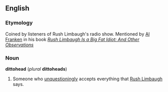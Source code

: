 ==English==
===Etymology===
Coined by listeners of Rush Limbaugh's radio show.  Mentioned by [[w:Al Franken|Al Franken]] in his book [http://www.amazon.com/exec/obidos/tg/detail/-/0440508649/qid=1089893070/sr=8-2/ref=pd_ka_2/002-8896452-0674469?v=glance&s=books&n=507846 ''Rush Limbaugh Is a Big Fat Idiot: And Other Observations'']

===Noun===
'''dittohead''' (''plural'' '''dittoheads''')

#Someone who [[unquestioningly]] accepts everything that [[w:Rush Limbaugh|Rush Limbaugh]] says.